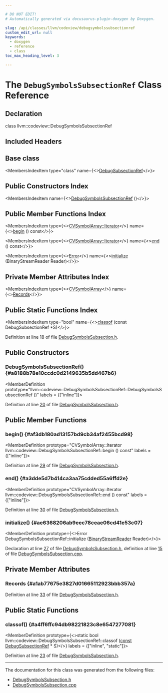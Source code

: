 ```yaml
---

# DO NOT EDIT!
# Automatically generated via docusaurus-plugin-doxygen by Doxygen.

slug: /api/classes/llvm/codeview/debugsymbolssubsectionref
custom_edit_url: null
keywords:
  - doxygen
  - reference
  - class
toc_max_heading_level: 3

---
```





# The `DebugSymbolsSubsectionRef` Class Reference

<DoxygenPage pluginConfig={pluginConfig}>



## Declaration

<CodeBlock>class llvm::codeview::DebugSymbolsSubsectionRef</CodeBlock>

## Included Headers

<IncludesList>
<IncludesListItem
  filePath="llvm/DebugInfo/CodeView/DebugSymbolsSubsection.h"
  permalink="/docs/api/files/include/include/llvm/include/llvm/debuginfo/include/llvm/debuginfo/codeview/debugsymbolssubsection-h"
  isLocal="true" />
</IncludesList>

## Base class

<MembersIndex>

<MembersIndexItem
  type="class"
  name={<><a href="/docs/api/classes/llvm/codeview/debugsubsectionref">DebugSubsectionRef</a></>}>
</MembersIndexItem>

</MembersIndex>

## Public Constructors Index

<MembersIndex>

<MembersIndexItem
  name={<><a href="#a8188b78e10ccdc0d2149635b5dd467b6">DebugSymbolsSubsectionRef</a> ()</>}>
</MembersIndexItem>

</MembersIndex>

## Public Member Functions Index

<MembersIndex>

<MembersIndexItem
  type={<><a href="/docs/api/classes/llvm/varstreamarray/#aa2a501e4fac82ff7604ebcf0a89dec13">CVSymbolArray::Iterator</a></>}
  name={<><a href="#af3db180ad13157bd9cb34af2455bcd98">begin</a> () const</>}>
</MembersIndexItem>

<MembersIndexItem
  type={<><a href="/docs/api/classes/llvm/varstreamarray/#aa2a501e4fac82ff7604ebcf0a89dec13">CVSymbolArray::Iterator</a></>}
  name={<><a href="#a3dde5d7b414ca3aa75cdded55a6ffd2e">end</a> () const</>}>
</MembersIndexItem>

<MembersIndexItem
  type={<><a href="/docs/api/classes/llvm/error">Error</a></>}
  name={<><a href="#ae6368206ab9eec78ceae06cd41e53c07">initialize</a> (BinaryStreamReader Reader)</>}>
</MembersIndexItem>

</MembersIndex>

## Private Member Attributes Index

<MembersIndex>

<MembersIndexItem
  type={<><a href="/docs/api/namespaces/llvm/codeview/#a290687148df1bff1e309cd6af93dc035">CVSymbolArray</a></>}
  name={<><a href="#a1ab77675e3827d01665112923bbb357a">Records</a></>}>
</MembersIndexItem>

</MembersIndex>

## Public Static Functions Index

<MembersIndex>

<MembersIndexItem
  type="bool"
  name={<><a href="#a4ff6ffc94db98221823c8e6547277081">classof</a> (const DebugSubsectionRef &#42;S)</>}>
</MembersIndexItem>

</MembersIndex>


Definition at line 18 of file <a href="/docs/api/files/include/include/llvm/include/llvm/debuginfo/include/llvm/debuginfo/codeview/debugsymbolssubsection-h">DebugSymbolsSubsection.h</a>.

<SectionDefinition>

## Public Constructors

### DebugSymbolsSubsectionRef() {#a8188b78e10ccdc0d2149635b5dd467b6}

<MemberDefinition
  prototype="llvm::codeview::DebugSymbolsSubsectionRef::DebugSymbolsSubsectionRef ()"
  labels = {["inline"]}>

Definition at line <a href="/docs/api/files/include/include/llvm/include/llvm/debuginfo/include/llvm/debuginfo/codeview/debugsymbolssubsection-h/#l00020">20</a> of file <a href="/docs/api/files/include/include/llvm/include/llvm/debuginfo/include/llvm/debuginfo/codeview/debugsymbolssubsection-h">DebugSymbolsSubsection.h</a>.
</MemberDefinition>

</SectionDefinition>

<SectionDefinition>

## Public Member Functions

### begin() {#af3db180ad13157bd9cb34af2455bcd98}

<MemberDefinition
  prototype="CVSymbolArray::Iterator llvm::codeview::DebugSymbolsSubsectionRef::begin () const"
  labels = {["inline"]}>

Definition at line <a href="/docs/api/files/include/include/llvm/include/llvm/debuginfo/include/llvm/debuginfo/codeview/debugsymbolssubsection-h/#l00029">29</a> of file <a href="/docs/api/files/include/include/llvm/include/llvm/debuginfo/include/llvm/debuginfo/codeview/debugsymbolssubsection-h">DebugSymbolsSubsection.h</a>.
</MemberDefinition>

### end() {#a3dde5d7b414ca3aa75cdded55a6ffd2e}

<MemberDefinition
  prototype="CVSymbolArray::Iterator llvm::codeview::DebugSymbolsSubsectionRef::end () const"
  labels = {["inline"]}>

Definition at line <a href="/docs/api/files/include/include/llvm/include/llvm/debuginfo/include/llvm/debuginfo/codeview/debugsymbolssubsection-h/#l00030">30</a> of file <a href="/docs/api/files/include/include/llvm/include/llvm/debuginfo/include/llvm/debuginfo/codeview/debugsymbolssubsection-h">DebugSymbolsSubsection.h</a>.
</MemberDefinition>

### initialize() {#ae6368206ab9eec78ceae06cd41e53c07}

<MemberDefinition
  prototype={<>Error DebugSymbolsSubsectionRef::initialize (<a href="/docs/api/classes/llvm/binarystreamreader">BinaryStreamReader</a> Reader)</>}>

Declaration at line <a href="/docs/api/files/include/include/llvm/include/llvm/debuginfo/include/llvm/debuginfo/codeview/debugsymbolssubsection-h/#l00027">27</a> of file <a href="/docs/api/files/include/include/llvm/include/llvm/debuginfo/include/llvm/debuginfo/codeview/debugsymbolssubsection-h">DebugSymbolsSubsection.h</a>, definition at line <a href="/docs/api/files/lib/lib/debuginfo/lib/debuginfo/codeview/debugsymbolssubsection-cpp/#l00015">15</a> of file <a href="/docs/api/files/lib/lib/debuginfo/lib/debuginfo/codeview/debugsymbolssubsection-cpp">DebugSymbolsSubsection.cpp</a>.
</MemberDefinition>

</SectionDefinition>

<SectionDefinition>

## Private Member Attributes

### Records {#a1ab77675e3827d01665112923bbb357a}

<MemberDefinition
  prototype="CVSymbolArray llvm::codeview::DebugSymbolsSubsectionRef::Records">

Definition at line <a href="/docs/api/files/include/include/llvm/include/llvm/debuginfo/include/llvm/debuginfo/codeview/debugsymbolssubsection-h/#l00033">33</a> of file <a href="/docs/api/files/include/include/llvm/include/llvm/debuginfo/include/llvm/debuginfo/codeview/debugsymbolssubsection-h">DebugSymbolsSubsection.h</a>.
</MemberDefinition>

</SectionDefinition>

<SectionDefinition>

## Public Static Functions

### classof() {#a4ff6ffc94db98221823c8e6547277081}

<MemberDefinition
  prototype={<>static bool llvm::codeview::DebugSymbolsSubsectionRef::classof (<a href="/docs/api/files/lib/lib/target/lib/target/aarch64/aarch64promoteconstant-cpp/#a90f8350fecae261c25be85d38b451bff">const</a> <a href="/docs/api/classes/llvm/codeview/debugsubsectionref">DebugSubsectionRef</a> &#42; S)</>}
  labels = {["inline", "static"]}>

Definition at line <a href="/docs/api/files/include/include/llvm/include/llvm/debuginfo/include/llvm/debuginfo/codeview/debugsymbolssubsection-h/#l00023">23</a> of file <a href="/docs/api/files/include/include/llvm/include/llvm/debuginfo/include/llvm/debuginfo/codeview/debugsymbolssubsection-h">DebugSymbolsSubsection.h</a>.
</MemberDefinition>

</SectionDefinition>

<hr/>

The documentation for this class was generated from the following files:

<ul>
<li><a href="/docs/api/files/include/include/llvm/include/llvm/debuginfo/include/llvm/debuginfo/codeview/debugsymbolssubsection-h">DebugSymbolsSubsection.h</a></li>
<li><a href="/docs/api/files/lib/lib/debuginfo/lib/debuginfo/codeview/debugsymbolssubsection-cpp">DebugSymbolsSubsection.cpp</a></li>
</ul>

</DoxygenPage>
